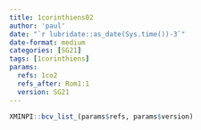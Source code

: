 ```yaml
---
title: 1corinthiens02
author: 'paul'
date: "`r lubridate::as_date(Sys.time())-3`"
date-format: medium
categories: [SG21]
tags: [1corinthiens]
params:
  refs: 1co2
  refs_after: Rom1:1
  version: SG21
---
```


```r
XMINPI::bcv_list_(params$refs, params$version)
```

